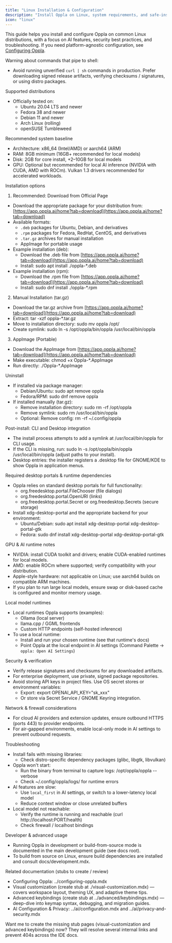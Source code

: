 ```yaml
---
title: "Linux Installation & Configuration"
description: "Install Oppla on Linux, system requirements, and safe-install guidance"
icon: "linux"
---
```


This guide helps you install and configure Oppla on common Linux distributions, with a focus on AI features, security best practices, and troubleshooting. If you need platform-agnostic configuration, see [Configuring Oppla](../configuring-oppla.mdx).

Warning about commands that pipe to shell:
- Avoid running unverified `curl | sh` commands in production. Prefer downloading signed release artifacts, verifying checksums / signatures, or using distro packages.

Supported distributions
- Officially tested on:
  - Ubuntu 20.04 LTS and newer
  - Fedora 38 and newer
  - Debian 11 and newer
  - Arch Linux (rolling)
  - openSUSE Tumbleweed

Recommended system baseline
- Architecture: x86_64 (Intel/AMD) or aarch64 (ARM)
- RAM: 8GB minimum (16GB+ recommended for local models)
- Disk: 2GB for core install, +2–10GB for local models
- GPU: Optional but recommended for local AI inference (NVIDIA with CUDA, AMD with ROCm). Vulkan 1.3 drivers recommended for accelerated workloads.

Installation options

1) Recommended: Download from Official Page
- Download the appropriate package for your distribution from: [https://app.oppla.ai/home?tab=download](https://app.oppla.ai/home?tab=download)
- Available formats:
  - `.deb` packages for Ubuntu, Debian, and derivatives
  - `.rpm` packages for Fedora, RedHat, CentOS, and derivatives
  - `.tar.gz` archives for manual installation
  - AppImage for portable usage
- Example installation (deb):
  - Download the .deb file from [https://app.oppla.ai/home?tab=download](https://app.oppla.ai/home?tab=download)
  - Install: sudo apt install ./oppla-*.deb
- Example installation (rpm):
  - Download the .rpm file from [https://app.oppla.ai/home?tab=download](https://app.oppla.ai/home?tab=download)
  - Install: sudo dnf install ./oppla-*.rpm

2) Manual Installation (tar.gz)
- Download the tar.gz archive from [https://app.oppla.ai/home?tab=download](https://app.oppla.ai/home?tab=download)
- Extract: tar -xzf oppla-*.tar.gz
- Move to installation directory: sudo mv oppla /opt/
- Create symlink: sudo ln -s /opt/oppla/bin/oppla /usr/local/bin/oppla

3) AppImage (Portable)
- Download the AppImage from [https://app.oppla.ai/home?tab=download](https://app.oppla.ai/home?tab=download)
- Make executable: chmod +x Oppla-*.AppImage
- Run directly: ./Oppla-*.AppImage

Uninstall
- If installed via package manager:
  - Debian/Ubuntu: sudo apt remove oppla
  - Fedora/RPM: sudo dnf remove oppla
- If installed manually (tar.gz):
  - Remove installation directory: sudo rm -rf /opt/oppla
  - Remove symlink: sudo rm /usr/local/bin/oppla
  - Optional: Remove config: rm -rf ~/.config/oppla

Post-install: CLI and Desktop integration
- The install process attempts to add a symlink at /usr/local/bin/oppla for CLI usage.
- If the CLI is missing, run: sudo ln -s /opt/oppla/bin/oppla /usr/local/bin/oppla (adjust paths to your install).
- Desktop entries: the installer registers a .desktop file for GNOME/KDE to show Oppla in application menus.

Required desktop portals & runtime dependencies
- Oppla relies on standard desktop portals for full functionality:
  - org.freedesktop.portal.FileChooser (file dialogs)
  - org.freedesktop.portal.OpenURI (links)
  - org.freedesktop.portal.Secret or org.freedesktop.Secrets (secure storage)
- Install xdg-desktop-portal and the appropriate backend for your environment:
  - Ubuntu/Debian: sudo apt install xdg-desktop-portal xdg-desktop-portal-gtk
  - Fedora: sudo dnf install xdg-desktop-portal xdg-desktop-portal-gtk

GPU & AI runtime notes
- NVIDIA: install CUDA toolkit and drivers; enable CUDA-enabled runtimes for local models.
- AMD: enable ROCm where supported; verify compatibility with your distribution.
- Apple-style hardware: not applicable on Linux; use aarch64 builds on compatible ARM machines.
- If you plan to run large local models, ensure swap or disk-based cache is configured and monitor memory usage.

Local model runtimes
- Local runtimes Oppla supports (examples):
  - Ollama (local server)
  - llama.cpp / GGML frontends
  - Custom HTTP endpoints (self-hosted inference)
- To use a local runtime:
  - Install and run your chosen runtime (see that runtime's docs)
  - Point Oppla at the local endpoint in AI settings (Command Palette → `oppla: Open AI Settings`)

Security & verification
- Verify release signatures and checksums for any downloaded artifacts.
- For enterprise deployment, use private, signed package repositories.
- Avoid storing API keys in project files. Use OS secret stores or environment variables:
  - Export: export OPENAI_API_KEY="sk_xxx"
  - Or store via Secret Service / GNOME Keyring integration.

Network & firewall considerations
- For cloud AI providers and extension updates, ensure outbound HTTPS (ports 443) to provider endpoints.
- For air-gapped environments, enable local-only mode in AI settings to prevent outbound requests.

Troubleshooting
- Install fails with missing libraries:
  - Check distro-specific dependency packages (glibc, libgtk, libvulkan)
- Oppla won't start:
  - Run the binary from terminal to capture logs: /opt/oppla/oppla --verbose
  - Check ~/.config/oppla/logs/ for runtime errors
- AI features are slow:
  - Use `local_first` in AI settings, or switch to a lower-latency local model
  - Reduce context window or close unrelated buffers
- Local model not reachable:
  - Verify the runtime is running and reachable (curl http://localhost:PORT/health)
  - Check firewall / localhost bindings

Developer & advanced usage
- Running Oppla in development or build-from-source mode is documented in the main development guide (see docs root).
- To build from source on Linux, ensure build dependencies are installed and consult docs/development.mdx.

Related documentation (stubs to create / review)
- Configuring Oppla: ../configuring-oppla.mdx
- Visual customization (create stub at ./visual-customization.mdx) — covers workspace layout, theming UX, and adaptive theme tips.
- Advanced keybindings (create stub at ../advanced/keybindings.mdx) — deep-dive into keymap syntax, debugging, and migration guides.
- AI Configuration & Privacy: ../ai/configuration.mdx and ../ai/privacy-and-security.mdx

Want me to create the missing stub pages (visual-customization and advanced keybindings) now? They will resolve several internal links and prevent 404s across the IDE docs.
